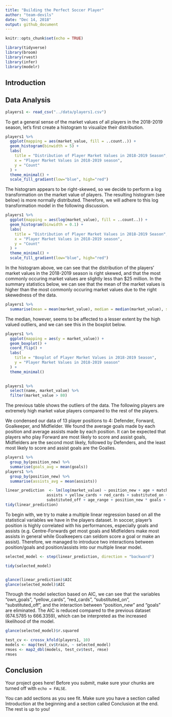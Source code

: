 ```yaml
---
title: "Building the Perfect Soccer Player"
author: "team-devils"
date: "Dec 14, 2018"
output: github_document
---
```


```r
knitr::opts_chunk$set(echo = TRUE)
```

```r
library(tidyverse)
library(broom)
library(rvest)
library(infer)
library(modelr)
```

## Introduction






## Data Analysis

```r
players1 <- read_csv("../data/players1.csv")
```

To get a general sense of the market values of all players in the 2018-2019 season, let's first create a histogram to visualize their distribution. 

```r
players1 %>%
  ggplot(mapping = aes(market_value, fill = ..count..)) +
  geom_histogram(binwidth = 5) +
  labs(
    title = "Distribution of Player Market Values in 2018-2019 Season",
    x = "Player Market Values in 2018-2019 season", 
    y = "Count"
  ) +
  theme_minimal() +
  scale_fill_gradient(low="blue", high="red")
```

The histogram appears to be right-skewed, so we decide to perform a log transformation on the market value of players. The resulting histogram (see below) is more normally distributed. Therefore, we will adhere to this log transformation model in the following discussion.

```r
players1 %>%
  ggplot(mapping = aes(log(market_value), fill = ..count..)) +
  geom_histogram(binwidth = 0.1) +
  labs(
    title = "Distribution of Player Market Values in 2018-2019 Season",
    x = "Player Market Values in 2018-2019 season", 
    y = "Count"
  ) +
  theme_minimal() +
  scale_fill_gradient(low="blue", high="red")
```

In the histogram above, we can see that the distribution of the players' market values in the 2018-2019 season is right skewed, and that the most commonly occuring market values are slightly less than $25 million. In the summary statistics below, we can see that the mean of the market values is higher than the most commonly occuring market values due to the right skewedness of the data. 

```r
players1 %>%
  summarise(mean = mean(market_value), median = median(market_value), sd = sd(market_value), min = min(market_value), max = max(market_value))

```

The median, however, seems to be affected to a lesser extent by the high valued outliers, and we can see this in the boxplot below. 

```r
players1 %>%
  ggplot(mapping = aes(y = market_value)) +
  geom_boxplot() +
  coord_flip() +
  labs(
    title = "Boxplot of Player Market Values in 2018-2019 Season",
    y = "Player Market Values in 2018-2019 season"
  ) +
  theme_minimal() 
  

players1 %>%
  select(name, market_value) %>%
  filter(market_value > 80)

```

The previous table shows the outliers of the data. The following players are extremely high market value players compared to the rest of the players.

We condensed our data of 13 player positions to 4: Defender, Forward, Goalkeeper, and Midfielder. We found the average goals made by each position and average assists made by each position. It can be expected that players who play Forward are most likely to score and assist goals, Midfielders are the second most likely, followed by Defenders, and the least most likely to score and assist goals are the Goalies.


```r
players1 %>%
  group_by(position_new) %>%
  summarise(goals_avg = mean(goals))
players1 %>%
  group_by(position_new) %>%
  summarise(assists_avg = mean(assists))
```


```r
linear_prediction  <- lm(log(market_value) ~ position_new + age + matches + goals + own_goals +
                  assists + yellow_cards + red_cards + substituted_on +
                  substituted_off + age_range + position_new * goals + position_new * assists, data =   players1)
tidy(linear_prediction)
```

To begin with, we try to make a multiple linear regression based on all the statistical variables we have in the players dataset. In soccer, player's position is highly correlated with his performances, especially goals and assists (e.g. Centre-Forwards get most goals and Midfielders make most assists in general while Goalkeepers can seldom score a goal or make an assist). Therefore, we managed to introduce two interactions between position/goals and position/assists into our multiple linear model.

```r
selected_model <- step(linear_prediction, direction = "backward")
```

```r
tidy(selected_model)


glance(linear_prediction)$AIC
glance(selected_model)$AIC
```

Through the model selection based on AIC, we can see that the variables "own_goals", "yellow_cards", "red_cards", "substituted_on", "substituted_off", and the interaction between "position_new" and "goals" are eliminated. The AIC is reduced compared to the previous dataset (674.5785 to 666.3359), which can be interpreted as the increased likelihood of the model.

```r
glance(selected_model)$r.squared
```

```r
test_cv <- crossv_kfold(players1, 10)
models <- map(test_cv$train, ~ selected_model)
rmses <- map2_dbl(models, test_cv$test, rmse)
rmses
```




## Conclusion

Your project goes here! Before you submit, make sure your chunks are turned off with `echo = FALSE`. 

You can add sections as you see fit. Make sure you have a section called Introduction at the beginning and a section called Conclusion at the end. The rest is up to you!
